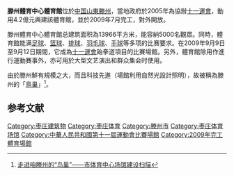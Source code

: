 {{Infobox_Stadium |
 stadium_name = 滕州體育中心體育館|
 image = |
 location = {{Flagicon|China}}[[中华人民共和国|中国]], [[山東|山東]][[棗莊市|棗莊市]][[滕州|滕州]] |
 broke_ground = 2005年|
 opened = 2009年 |
 closed = |
 demolished =  |
 owner =  [[山东省人民政府|山东省人民政府]]|
 operator = |
 surface = 地板|
 construction_cost = 4.2億元[[人民幣|人民幣]]|
 architect = |
 former_names = |
 tenants = [[中国奥林匹克委员会|中国奥林匹克委员会]]|
 seating_capacity = 5000座|
}}

'''滕州體育中心體育館'''位於[[中华人民共和国|中国]][[山東|山東]][[滕州|滕州]]，當地政府於2005年為協辦[[十一運會|十一運會]]，動用4.2億元興建該體育館，並於2009年7月完工，對外開放。

滕州體育中心體育館总建筑面积為13966平方米，能容納5000名觀眾。同時，體育館能满[[足球|足球]]、[[篮球|篮球]]、[[排球|排球]]、[[羽毛球|羽毛球]]、[[手球|手球]]等多项的比赛要求。在2009年9月9日至9月12日期間，它成為[[十一運會|十一運會]]跆拳道項目的比賽場館。另外，體育館除用作進行運動賽事外，亦可用於大型文艺演出和群众集会时使用。

由於滕州鮮有規模之大，而且科技先進（場館利用自然光設計照明），故被稱為滕州的「[[国家体育场_(北京)|鳥巢]]」<ref>[http://news.tz0632.com/html/1/10/10694/1.htm 走进咱滕州的“鸟巢”——市体育中心场馆建设扫描]{{dead link|date=2018年3月 |bot=InternetArchiveBot |fix-attempted=yes }}</ref>。

==参考文献==
{{Reflist}}

{{山东省体育场馆}}

[[Category:枣庄建筑物|Category:枣庄建筑物]]
[[Category:枣庄体育|Category:枣庄体育]]
[[Category:滕州市|Category:滕州市]]
[[Category:枣庄体育场馆|Category:枣庄体育场馆]]
[[Category:中華人民共和國第十一屆運動會比賽場館|Category:中華人民共和國第十一屆運動會比賽場館]]
[[Category:2009年完工體育場館|Category:2009年完工體育場館]]